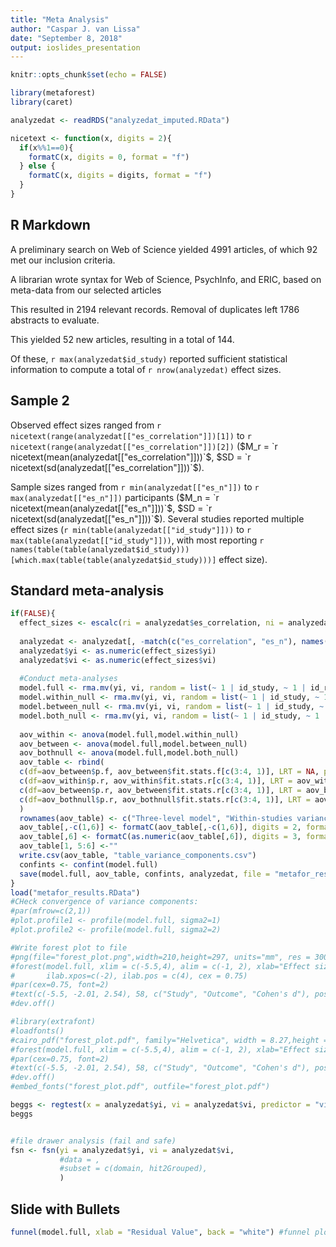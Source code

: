 ```yaml
---
title: "Meta Analysis"
author: "Caspar J. van Lissa"
date: "September 8, 2018"
output: ioslides_presentation
---
```


```r
knitr::opts_chunk$set(echo = FALSE)

library(metaforest)
library(caret)

analyzedat <- readRDS("analyzedat_imputed.RData")

nicetext <- function(x, digits = 2){
  if(x%%1==0){
    formatC(x, digits = 0, format = "f")
  } else {
    formatC(x, digits = digits, format = "f")
  }
}

```

## R Markdown

A preliminary search on Web of Science yielded 4991 articles, of which 92 met our inclusion criteria. 

A librarian wrote syntax for Web of Science, PsychInfo, and ERIC, based on meta-data from our selected articles

This resulted in 2194 relevant records. Removal of duplicates left 1786 abstracts to evaluate. 

This yielded 52 new articles, resulting in a total of 144.

Of these, `r max(analyzedat$id_study)` reported sufficient statistical information to compute a total of `r nrow(analyzedat)` effect sizes.

## Sample 2

Observed effect sizes ranged from `r nicetext(range(analyzedat[["es_correlation"]])[1])` to `r nicetext(range(analyzedat[["es_correlation"]])[2])` ($M_r = `r nicetext(mean(analyzedat[["es_correlation"]]))`$, $SD = `r nicetext(sd(analyzedat[["es_correlation"]]))`$). 

Sample sizes ranged from `r min(analyzedat[["es_n"]])` to `r max(analyzedat[["es_n"]])` participants 
 ($M_n = `r nicetext(mean(analyzedat[["es_n"]]))`$, $SD = `r nicetext(sd(analyzedat[["es_n"]]))`$). Several studies reported multiple effect sizes (`r min(table(analyzedat[["id_study"]]))` to `r max(table(analyzedat[["id_study"]]))`, with most reporting `r names(table(table(analyzedat$id_study)))[which.max(table(table(analyzedat$id_study)))]`
effect size).


## Standard meta-analysis

```r
if(FALSE){
  effect_sizes <- escalc(ri = analyzedat$es_correlation, ni = analyzedat$es_n, measure = "COR")
  
  analyzedat <- analyzedat[, -match(c("es_correlation", "es_n"), names(analyzedat))]
  analyzedat$yi <- as.numeric(effect_sizes$yi)
  analyzedat$vi <- as.numeric(effect_sizes$vi)
  
  #Conduct meta-analyses
  model.full <- rma.mv(yi, vi, random = list(~ 1 | id_study, ~ 1 | id_row), data=analyzedat) 
  model.within_null <- rma.mv(yi, vi, random = list(~ 1 | id_study, ~ 1 | id_row), sigma2=c(NA,0), data=analyzedat) 
  model.between_null <- rma.mv(yi, vi, random = list(~ 1 | id_study, ~ 1 | id_row), sigma2=c(0,NA), data=analyzedat) 
  model.both_null <- rma.mv(yi, vi, random = list(~ 1 | id_study, ~ 1 | id_row), sigma2=c(0,0), data=analyzedat) 
  
  aov_within <- anova(model.full,model.within_null) 
  aov_between <- anova(model.full,model.between_null) 
  aov_bothnull <- anova(model.full,model.both_null) 
  aov_table <- rbind(
  c(df=aov_between$p.f, aov_between$fit.stats.f[c(3:4, 1)], LRT = NA, p = NA),
  c(df=aov_within$p.r, aov_within$fit.stats.r[c(3:4, 1)], LRT = aov_within$LRT, p = aov_within$pval),
  c(df=aov_between$p.r, aov_between$fit.stats.r[c(3:4, 1)], LRT = aov_between$LRT, p = aov_between$pval),
  c(df=aov_bothnull$p.r, aov_bothnull$fit.stats.r[c(3:4, 1)], LRT = aov_bothnull$LRT, p = aov_bothnull$pval)
  )
  rownames(aov_table) <- c("Three-level model", "Within-studies variance constrained", "Between-studies variance constrained", "Both variance components constrained")
  aov_table[,-c(1,6)] <- formatC(aov_table[,-c(1,6)], digits = 2, format = "f")
  aov_table[,6] <- formatC(as.numeric(aov_table[,6]), digits = 3, format = "f")
  aov_table[1, 5:6] <-""
  write.csv(aov_table, "table_variance_components.csv")
  confints <- confint(model.full)
  save(model.full, aov_table, confints, analyzedat, file = "metafor_results.RData")
}
load("metafor_results.RData")
#CHeck convergence of variance components:
#par(mfrow=c(2,1))
#plot.profile1 <- profile(model.full, sigma2=1)
#plot.profile2 <- profile(model.full, sigma2=2)

#Write forest plot to file
#png(file="forest_plot.png",width=210,height=297, units="mm", res = 300)
#forest(model.full, xlim = c(-5.5,4), alim = c(-1, 2), xlab="Effect size (Cohen's d)", mlab="Overall estimate: ", slab = data$study, ilab=data$outcomedv,
#       ilab.xpos=c(-2), ilab.pos = c(4), cex = 0.75)
#par(cex=0.75, font=2)
#text(c(-5.5, -2.01, 2.54), 58, c("Study", "Outcome", "Cohen's d"), pos = 4)
#dev.off()

#library(extrafont)
#loadfonts()
#cairo_pdf("forest_plot.pdf", family="Helvetica", width = 8.27,height = 11.69)
#forest(model.full, xlim = c(-5.5,4), alim = c(-1, 2), xlab="Effect size (Cohen's d)", mlab="Overall estimate: ", slab = data$study, ilab=data$outcomedv, ilab.xpos=c(-2), ilab.pos = c(4,4,4), cex = 0.75)
#par(cex=0.75, font=2)
#text(c(-5.5, -2.01, 2.54), 58, c("Study", "Outcome", "Cohen's d"), pos = c(4,4,4))
#dev.off()
#embed_fonts("forest_plot.pdf", outfile="forest_plot.pdf")

```

```r

beggs <- regtest(x = analyzedat$yi, vi = analyzedat$vi, predictor = "vi")
beggs


#file drawer analysis (fail and safe)
fsn <- fsn(yi = analyzedat$yi, vi = analyzedat$vi, 
           #data = , 
           #subset = c(domain, hit2Grouped), 
           )
```

## Slide with Bullets

```r
funnel(model.full, xlab = "Residual Value", back = "white") #funnel plot for qualitative evaluation publication bias
```
